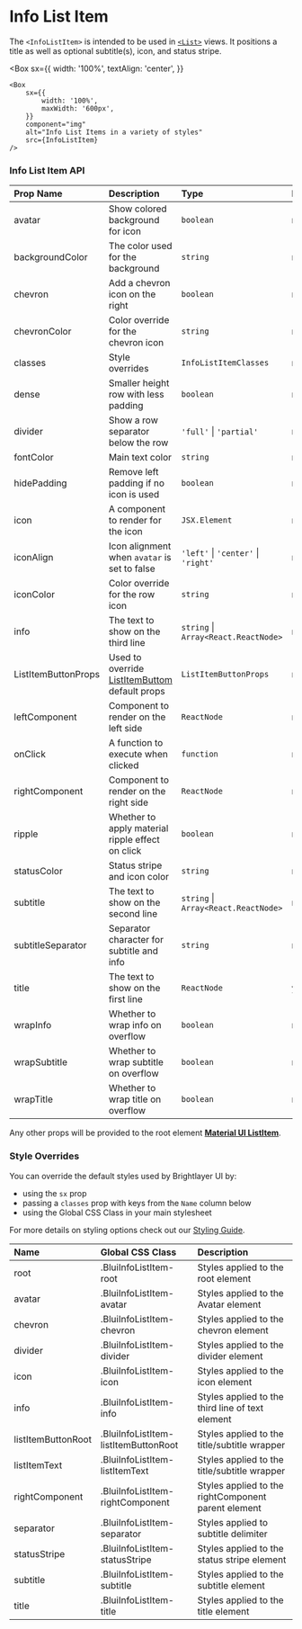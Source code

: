 

# Info List Item

The `<InfoListItem>` is intended to be used in [`<List>`](https://mui.com/api/list/) views. It positions a title as well as optional subtitle(s), icon, and status stripe.

<Box
    sx={{
        width: '100%',
        textAlign: 'center',
    }}
>
    <Box
        sx={{
            width: '100%',
            maxWidth: '600px',
        }}
        component="img"
        alt="Info List Items in a variety of styles"
        src={InfoListItem}
    />
</Box>

### Info List Item API

<Box>

| Prop Name           | Description                                                                            | Type                                 | Required | Default        |
| :------------------ | :------------------------------------------------------------------------------------- | :----------------------------------- | :------- | :------------- |
| avatar              | Show colored background for icon                                                       | `boolean`                            | no       | false          |
| backgroundColor     | The color used for the background                                                      | `string`                             | no       |                |
| chevron             | Add a chevron icon on the right                                                        | `boolean`                            | no       | false          |
| chevronColor        | Color override for the chevron icon                                                    | `string`                             | no       |                |
| classes             | Style overrides                                                                        | `InfoListItemClasses`                | no       |                |
| dense               | Smaller height row with less padding                                                   | `boolean`                            | no       | false          |
| divider             | Show a row separator below the row                                                     | `'full'` \| `'partial'`              | no       |                |
| fontColor           | Main text color                                                                        | `string`                             | no       |                |
| hidePadding         | Remove left padding if no icon is used                                                 | `boolean`                            | no       | false          |
| icon                | A component to render for the icon                                                     | `JSX.Element`                        | no       |                |
| iconAlign           | Icon alignment when `avatar` is set to false                                           | `'left'` \| `'center'` \| `'right'`  | no       | 'left'         |
| iconColor           | Color override for the row icon                                                        | `string`                             | no       |                |
| info                | The text to show on the third line                                                     | `string` \| `Array<React.ReactNode>` | no       |                |
| ListItemButtonProps | Used to override [ListItemButtom](https://mui.com/api/list-item-button/) default props | `ListItemButtonProps`                | no       |
| leftComponent       | Component to render on the left side                                                   | `ReactNode`                          | no       |                |
| onClick             | A function to execute when clicked                                                     | `function`                           | no       |                |
| rightComponent      | Component to render on the right side                                                  | `ReactNode`                          | no       |                |
| ripple              | Whether to apply material ripple effect on click                                       | `boolean`                            | no       | false          |
| statusColor         | Status stripe and icon color                                                           | `string`                             | no       |                |
| subtitle            | The text to show on the second line                                                    | `string` \| `Array<React.ReactNode>` | no       |                |
| subtitleSeparator   | Separator character for subtitle and info                                              | `string`                             | no       | '·' ('\u00B7') |
| title               | The text to show on the first line                                                     | `ReactNode`                          | yes      |                |
| wrapInfo            | Whether to wrap info on overflow                                                       | `boolean`                            | no       | false          |
| wrapSubtitle        | Whether to wrap subtitle on overflow                                                   | `boolean`                            | no       | false          |
| wrapTitle           | Whether to wrap title on overflow                                                      | `boolean`                            | no       | false          |

</Box>

Any other props will be provided to the root element [**Material UI ListItem**](https://mui.com/api/list-item/).

### Style Overrides

You can override the default styles used by Brightlayer UI by:

-   using the `sx` prop
-   passing a `classes` prop with keys from the `Name` column below
-   using the Global CSS Class in your main stylesheet

For more details on styling options check out our [Styling Guide](https://github.com/brightlayer-ui/react-component-library/blob/master/docs/StyleOverridesGuide.md).

<Box>

| Name               | Global CSS Class                     | Description                                         |
| :----------------- | :----------------------------------- | :-------------------------------------------------- |
| root               | .BluiInfoListItem-root               | Styles applied to the root element                  |
| avatar             | .BluiInfoListItem-avatar             | Styles applied to the Avatar element                |
| chevron            | .BluiInfoListItem-chevron            | Styles applied to the chevron element               |
| divider            | .BluiInfoListItem-divider            | Styles applied to the divider element               |
| icon               | .BluiInfoListItem-icon               | Styles applied to the icon element                  |
| info               | .BluiInfoListItem-info               | Styles applied to the third line of text element    |
| listItemButtonRoot | .BluiInfoListItem-listItemButtonRoot | Styles applied to the title/subtitle wrapper        |
| listItemText       | .BluiInfoListItem-listItemText       | Styles applied to the title/subtitle wrapper        |
| rightComponent     | .BluiInfoListItem-rightComponent     | Styles applied to the rightComponent parent element |
| separator          | .BluiInfoListItem-separator          | Styles applied to subtitle delimiter                |
| statusStripe       | .BluiInfoListItem-statusStripe       | Styles applied to the status stripe element         |
| subtitle           | .BluiInfoListItem-subtitle           | Styles applied to the subtitle element              |
| title              | .BluiInfoListItem-title              | Styles applied to the title element                 |

</Box>
